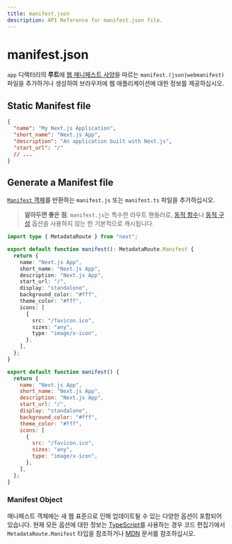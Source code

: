 ```yaml
---
title: manifest.json
description: API Reference for manifest.json file.
---
```


# manifest.json

`app` 디렉터리의 **루트**에 [웹 매니페스트 사양](https://developer.mozilla.org/docs/Web/Manifest)을 따르는 `manifest.(json|webmanifest)` 파일을 추가하거나 생성하여 브라우저에 웹 애플리케이션에 대한 정보를 제공하십시오.

## Static Manifest file

```json filename="app/manifest.json | app/manifest.webmanifest"
{
  "name": "My Next.js Application",
  "short_name": "Next.js App",
  "description": "An application built with Next.js",
  "start_url": "/"
  // ...
}
```

## Generate a Manifest file

[`Manifest` 객체](#manifest-object)를 반환하는 `manifest.js` 또는 `manifest.ts` 파일을 추가하십시오.

> **알아두면 좋은 점**: `manifest.js`는 특수한 라우트 핸들러로, [동적 함수](/docs/app/building-your-application/caching#dynamic-functions)나 [동적 구성](/docs/app/building-your-application/caching#segment-config-options) 옵션을 사용하지 않는 한 기본적으로 캐시됩니다.

```ts filename="app/manifest.ts" switcher
import type { MetadataRoute } from "next";

export default function manifest(): MetadataRoute.Manifest {
  return {
    name: "Next.js App",
    short_name: "Next.js App",
    description: "Next.js App",
    start_url: "/",
    display: "standalone",
    background_color: "#fff",
    theme_color: "#fff",
    icons: [
      {
        src: "/favicon.ico",
        sizes: "any",
        type: "image/x-icon",
      },
    ],
  };
}
```

```js filename="app/manifest.js" switcher
export default function manifest() {
  return {
    name: "Next.js App",
    short_name: "Next.js App",
    description: "Next.js App",
    start_url: "/",
    display: "standalone",
    background_color: "#fff",
    theme_color: "#fff",
    icons: [
      {
        src: "/favicon.ico",
        sizes: "any",
        type: "image/x-icon",
      },
    ],
  };
}
```

### Manifest Object

매니페스트 객체에는 새 웹 표준으로 인해 업데이트될 수 있는 다양한 옵션이 포함되어 있습니다. 현재 모든 옵션에 대한 정보는 [TypeScript](https://nextjs.org/docs/app/building-your-application/configuring/typescript#typescript-plugin)를 사용하는 경우 코드 편집기에서 `MetadataRoute.Manifest` 타입을 참조하거나 [MDN](https://developer.mozilla.org/docs/Web/Manifest) 문서를 참조하십시오.
